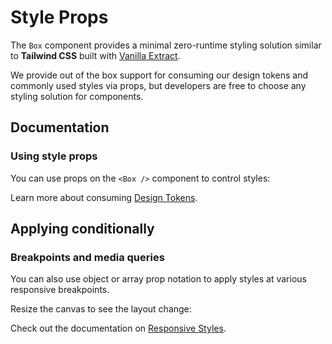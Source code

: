 

# Style Props

The `Box` component provides a minimal zero-runtime styling solution similar to **Tailwind CSS** built with [Vanilla Extract](https://vanilla-extract.style/).

We provide out of the box support for consuming our design tokens and commonly used styles via props, but developers are free to choose any styling solution for components.

## Documentation

### Using style props

You can use props on the `<Box />` component to control styles:

<Demo component={PropUsage} />

Learn more about consuming [Design Tokens](/styling/design-tokens/).

## Applying conditionally

### Breakpoints and media queries

You can also use object or array prop notation to apply styles at various responsive breakpoints.

<Callout>Resize the canvas to see the layout change:</Callout>

<Demo iframe="/styling/index-demo/" height="150" component={ResponsiveUsage} />

Check out the documentation on [Responsive Styles](/styling/responsive-styles/).
